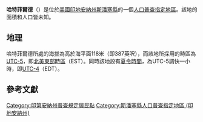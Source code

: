 {{noteTA
|G1=USState
|G2=地名
|G3=Unit
}}
{{Infobox settlement
|official_name            = 哈特菲爾德
|native_name = Hatfield
|settlement_type          = [[人口普查指定地區|人口普查指定地區]]
|image_skyline            = Hatfield, Indiana.jpg
|imagesize                = 250px
|image_map                = File:Spencer County Indiana Incorporated and Unincorporated areas Hatfield Highlighted 1832494.svg
|mapsize                  = 250px 
|pushpin_map              = USA Indiana
|pushpin_label            = 哈特菲爾德
|pushpin_label_position   = top
|pushpin_map_caption      = 哈特菲爾德在印地安納州的位置
|subdivision_type         = [[世界政區索引|國家]]
|subdivision_type1        = [[美国州份|州份]]
|subdivision_type2        = [[印地安納州行政区划|縣]]
|subdivision_name         = [[美国|美国]]
|subdivision_name1        = [[印地安納州|印地安納州]]
|subdivision_name2        = [[斯潘塞縣_(印地安納州)|斯潘塞縣]]
|elevation_ft             = 387
|elevation_m              = 118
|area_total_km2           = 
|area_total_sq_mi         = 
|area_land_km2            = 
|area_land_sq_mi          = 
|area_water_km2           = 
|area_water_sq_mi         = 
|population_as_of         = 2010
|population_footnotes     = 
|population_total         = 
|population_metro         = 
|population_density_km2   = auto
|population_density_sq_mi = auto
|timezone                 = [[北美东部时区|北美东部时区]]
|utc_offset               = -5
|coordinates              = {{coord|37|54|09|N|87|13|27|W|display=inline,title}}
| coor_pinpoint           = 
| coordinates_footnotes   = 
|timezone_DST             = EDT
|utc_offset_DST           = -4
|postal_code_type         = [[美國郵區編號|郵區編號]]
|postal_code              = 47617
|area_code                = {{link-en|电话区号812|Area code 812|812}}
|blank_name = [[地名信息系统|GNIS ID]]
|blank_info = 435871<ref name="GNIS">{{cite gnis|435871|Hatfield}}</ref>
}}
'''哈特菲爾德'''（{{lang-en|Hatfield}}）是位於[[美國|美國]][[印地安納州|印地安納州]][[斯潘塞縣_(印地安納州)|斯潘塞縣]]的一個[[人口普查指定地區|人口普查指定地區]]。該地的面積和人口皆未知。

== 地理 ==
哈特菲爾德所處的海拔為高於海平面118米（即387英呎），而該地所採用的時區為[[UTC-5|UTC-5]]，即[[北美東部時區|北美東部時區]]（EST）。同時該地設有[[夏令時間|夏令時間]]，為UTC-5調快一小時，即[[UTC-4|UTC-4]]（EDT）。

== 參考文獻 ==
{{reflist}}

{{斯潘塞縣 (印地安納州)}}

{{DEFAULTSORT:Hatfield}}
[[Category:印第安納州普查規定居民點|Category:印第安納州普查規定居民點]]
[[Category:斯潘塞縣人口普查指定地區_(印地安納州)|Category:斯潘塞縣人口普查指定地區 (印地安納州)]]

{{Indiana-geo-stub}}